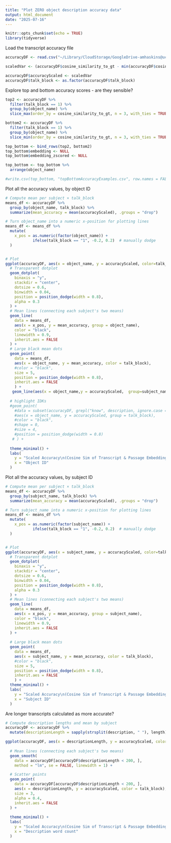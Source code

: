 ```yaml
---
title: "Plot ZERO object description accuracy data"
output: html_document
date: "2025-07-16"
---
```


```r
knitr::opts_chunk$set(echo = TRUE)
library(tidyverse)
```

Load the transcript accuracy file
```r
accuracyDF <- read.csv("~/Library/CloudStorage/GoogleDrive-amhaskins@ucsd.edu/My Drive/Projects/zero/data_public/participantDescriptionsByBlockEmbeddings_CosSim.csv")

scaledVar <- (accuracyDF$cosine_similarity_to_gt - min(accuracyDF$cosine_similarity_to_gt)) / (max(accuracyDF$cosine_similarity_to_gt) - min(accuracyDF$cosine_similarity_to_gt))

accuracyDF$accuracyScaled <- scaledVar
accuracyDF$talk_block <- as.factor(accuracyDF$talk_block)

```

Explore top and bottom accuracy scores - are they sensible?

```r
top2 <- accuracyDF %>%
  filter(talk_block == 1) %>%
  group_by(object_name) %>%
  slice_max(order_by = cosine_similarity_to_gt, n = 3, with_ties = TRUE)

bottom2 <- accuracyDF %>%
  filter(talk_block == 1) %>%
  group_by(object_name) %>%
  slice_min(order_by = cosine_similarity_to_gt, n = 3, with_ties = TRUE)

top_bottom <- bind_rows(top2, bottom2)
top_bottom$embedding <- NULL
top_bottom$embedding_zscored <- NULL

top_bottom <- top_bottom %>%
  arrange(object_name)

#write.csv(top_bottom, "topBottomAccuracyExamples.csv", row.names = FALSE)

```

Plot all the accuracy values, by object ID

```r

# Compute mean per subject × talk_block
means_df <- accuracyDF %>%
  group_by(object_name, talk_block) %>%
  summarize(mean_accuracy = mean(accuracyScaled), .groups = "drop")

# Turn object_name into a numeric x-position for plotting lines
means_df <- means_df %>%
  mutate(
    x_pos = as.numeric(factor(object_name)) +
            ifelse(talk_block == "1", -0.2, 0.2)  # manually dodge
  )


# Plot
ggplot(accuracyDF, aes(x = object_name, y = accuracyScaled, color=talk_block, fill = talk_block)) +
  # Transparent dotplot
  geom_dotplot(
    binaxis = "y",
    stackdir = "center",
    dotsize = 0.6,
    binwidth = 0.04,
    position = position_dodge(width = 0.8),
    alpha = 0.3
  ) +
  # Mean lines (connecting each subject's two means)
  geom_line(
    data = means_df,
    aes(x = x_pos, y = mean_accuracy, group = object_name),
    color = "black",
    linewidth = 0.9,
    inherit.aes = FALSE
  ) +
  # Large black mean dots
  geom_point(
    data = means_df,
    aes(x = object_name, y = mean_accuracy, color = talk_block),
    #color = "black",
    size = 5,
    position = position_dodge(width = 0.8),
    inherit.aes = FALSE
    ) + 
   geom_line(aes(x = object_name,y = accuracyScaled,  group=subject_name)) +
  
  # highlight IDKs
  #geom_point(
    #data = subset(accuracyDF, grepl("know", description, ignore.case = TRUE)),
    #aes(x = object_name, y = accuracyScaled, group = talk_block),
    #color = "black",
    #shape = 0,
    #size = 4,
    #position = position_dodge(width = 0.8)
   # ) +
  
  theme_minimal() + 
  labs(
    y = "Scaled Accuracy\n(Cosine Sim of Transcript & Passage Embedding", 
    x = "Object ID"
  )


```
Plot all the accuracy values, by subject ID

```r

# Compute mean per subject × talk_block
means_df <- accuracyDF %>%
  group_by(subject_name, talk_block) %>%
  summarize(mean_accuracy = mean(accuracyScaled), .groups = "drop")

# Turn subject_name into a numeric x-position for plotting lines
means_df <- means_df %>%
  mutate(
    x_pos = as.numeric(factor(subject_name)) +
            ifelse(talk_block == "1", -0.2, 0.2)  # manually dodge
  )


# Plot
ggplot(accuracyDF, aes(x = subject_name, y = accuracyScaled, color=talk_block, fill = talk_block)) +
  # Transparent dotplot
  geom_dotplot(
    binaxis = "y",
    stackdir = "center",
    dotsize = 0.6,
    binwidth = 0.04,
    position = position_dodge(width = 0.8),
    alpha = 0.3
  ) +
  # Mean lines (connecting each subject's two means)
  geom_line(
    data = means_df,
    aes(x = x_pos, y = mean_accuracy, group = subject_name),
    color = "black",
    linewidth = 0.9,
    inherit.aes = FALSE
  ) +
  
  # Large black mean dots
  geom_point(
    data = means_df,
    aes(x = subject_name, y = mean_accuracy, color = talk_block),
    #color = "black",
    size = 5,
    position = position_dodge(width = 0.8),
    inherit.aes = FALSE
    ) + 
  theme_minimal() + 
  labs(
    y = "Scaled Accuracy\n(Cosine Sim of Transcript & Passage Embedding", 
    x = "Subject ID"
  )
```
Are longer transcripts calculated as more accurate? 

```r
# Compute description lengths and mean by subject
accuracyDF <- accuracyDF %>%
  mutate(descriptionLength = sapply(strsplit(description, " "), length))

ggplot(accuracyDF, aes(x = descriptionLength, y = accuracyScaled, color = talk_block, fill = talk_block)) +
  
  # Mean lines (connecting each subject's two means)
  geom_smooth(
    data = accuracyDF[accuracyDF$descriptionLength < 200, ],
    method = "lm", se = FALSE, linewidth = 1) +

  # Scatter points
  geom_point(
    data = accuracyDF[accuracyDF$descriptionLength < 200, ],
    aes(x = descriptionLength, y = accuracyScaled, color = talk_block),
    size = 3,
    alpha = 0.4,
    inherit.aes = FALSE
  ) +
  
  theme_minimal() + 
  labs(
    y = "Scaled Accuracy\n(Cosine Sim of Transcript & Passage Embedding", 
    x = "Description word count"
  )




```
